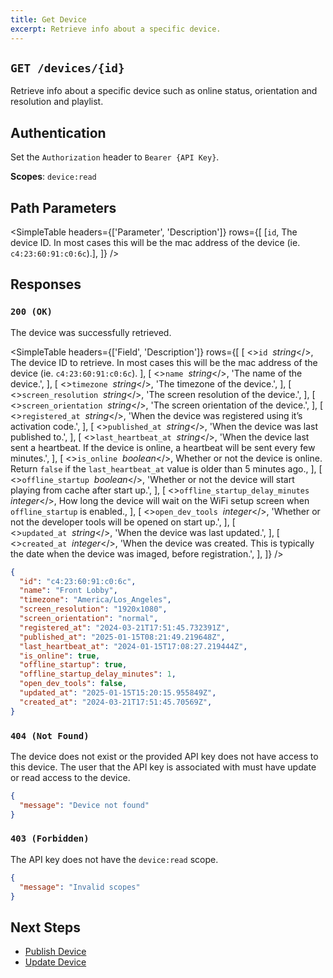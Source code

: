 ```yaml
---
title: Get Device
excerpt: Retrieve info about a specific device.
---
```


## `GET /devices/{id}`

Retrieve info about a specific device such as online status, orientation and resolution and playlist.
## Authentication

Set the `Authorization` header to `Bearer {API Key}`.

**Scopes**: `device:read`

## Path Parameters

<SimpleTable
  headers={['Parameter', 'Description']}
  rows={[
    [<code>id</code>, <span>The device ID. In most cases this will be the mac address of the device (ie. <code>c4:23:60:91:c0:6c</code>).</span>],
  ]}
/>

## Responses

### `200 (OK)`

The device was successfully retrieved. 

<SimpleTable
  headers={['Field', 'Description']}
  rows={[
    [
      <><code>id</code>&nbsp;&nbsp;<em>string</em></>, 
      <span>The device ID to retrieve. In most cases this will be the mac address of the device (ie. <code>c4:23:60:91:c0:6c</code>).</span>
    ],
    [
      <><code>name</code>&nbsp;&nbsp;<em>string</em></>, 
      'The name of the device.',
    ],
    [
      <><code>timezone</code>&nbsp;&nbsp;<em>string</em></>, 
      'The timezone of the device.',
    ],
    [
      <><code>screen_resolution</code>&nbsp;&nbsp;<em>string</em></>, 
      'The screen resolution of the device.',
    ],
    [
      <><code>screen_orientation</code>&nbsp;&nbsp;<em>string</em></>, 
      'The screen orientation of the device.',
    ],
    [
      <><code>registered_at</code>&nbsp;&nbsp;<em>string</em></>, 
      'When the device was registered using it’s activation code.',
    ],
    [
      <><code>published_at</code>&nbsp;&nbsp;<em>string</em></>, 
      'When the device was last published to.',
    ],
    [
      <><code>last_heartbeat_at</code>&nbsp;&nbsp;<em>string</em></>, 
      'When the device last sent a heartbeat. If the device is online, a heartbeat will be sent every few minutes.',
    ],
    [
      <><code>is_online</code>&nbsp;&nbsp;<em>boolean</em></>, 
      <span>Whether or not the device is online. Return <code>false</code> if the <code>last_heartbeat_at</code> value is older than 5 minutes ago.</span>,
    ],
    [
      <><code>offline_startup</code>&nbsp;&nbsp;<em>boolean</em></>, 
      'Whether or not the device will start playing from cache after start up.',
    ],
    [
      <><code>offline_startup_delay_minutes</code><br /><em>integer</em></>, 
      <span>How long the device will wait on the WiFi setup screen when <code>offline_startup</code> is enabled.</span>,
    ],
    [
      <><code>open_dev_tools</code>&nbsp;&nbsp;<em>integer</em></>, 
      'Whether or not the developer tools will be opened on start up.',
    ],
    [
      <><code>updated_at</code>&nbsp;&nbsp;<em>string</em></>, 
      'When the device was last updated.',
    ],
    [
      <><code>created_at</code>&nbsp;&nbsp;<em>integer</em></>, 
      'When the device was created. This is typically the date when the device was imaged, before registration.',
    ],
  ]}
/>

```json
{
  "id": "c4:23:60:91:c0:6c",
  "name": "Front Lobby",
  "timezone": "America/Los_Angeles",
  "screen_resolution": "1920x1080",
  "screen_orientation": "normal",
  "registered_at": "2024-03-21T17:51:45.732391Z",
  "published_at": "2025-01-15T08:21:49.219648Z",
  "last_heartbeat_at": "2024-01-15T17:08:27.219444Z",
  "is_online": true,
  "offline_startup": true,
  "offline_startup_delay_minutes": 1,
  "open_dev_tools": false,
  "updated_at": "2025-01-15T15:20:15.955849Z",
  "created_at": "2024-03-21T17:51:45.70569Z",
}
```

### `404 (Not Found)`

The device does not exist or the provided API key does not have access to this device. The user that the API key is associated with must have update or read access to the device.

```json
{
  "message": "Device not found"
}
```

### `403 (Forbidden)`

The API key does not have the `device:read` scope.

```json
{
  "message": "Invalid scopes"
}
```

## Next Steps

- [Publish Device](/docs/displai-api/devices/publish-device)
- [Update Device](/docs/displai-api/devices/update-device)
